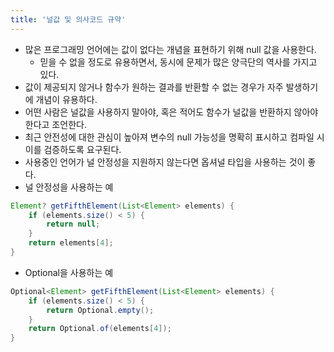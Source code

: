 ```yaml
---
title: '널값 및 의사코드 규약'
---
```


- 많은 프로그래밍 언어에는 값이 없다는 개념을 표현하기 위해 null 값을 사용한다.
    - 믿을 수 없을 정도로 유용하면서, 동시에 문제가 많은 양극단의 역사를 가지고 있다.
- 값이 제공되지 않거나 함수가 원하는 결과를 반환할 수 없는 경우가 자주 발생하기에 개념이 유용하다.
- 어떤 사람은 널값을 사용하지 말아야, 혹은 적어도 함수가 널값을 반환하지 않아야 한다고 조언한다.
- 최근 안전성에 대한 관심이 높아져 변수의 null 가능성을 명확히 표시하고 컴파일 시 이를 검증하도록 요구된다.
- 사용중인 언어가 널 안정성을 지원하지 않는다면 옵셔널 타입을 사용하는 것이 좋다.
- 널 안정성을 사용하는 예
```java
Element? getFifthElement(List<Element> elements) { 
    if (elements.size() < 5) { 
        return null;
    }
    return elements[4];
}
```

- Optional을 사용하는 예
```java
Optional<Element> getFifthElement(List<Element> elements) { 
    if (elements.size() < 5) { 
        return Optional.empty();
    }
    return Optional.of(elements[4]);
}
```